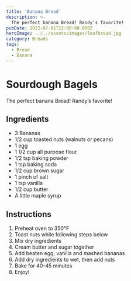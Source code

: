 ```yaml
---
title: 'Banana Bread'
description: >-
  The perfect banana Bread! Randy’s favorite!
pubDate: 2022-07-01T22:00:00.000Z   
heroImage: ../../assets/images/loafbread.jpg
category: Breads
tags: 
  - Bread
  - Banana
---
```



# Sourdough Bagels

The perfect banana Bread! Randy’s favorite!

## Ingredients

- 3 Bananas
- 1/2 cup toasted nuts (walnuts or pecans)
- 1 egg
- 1 1/2 cup all purpose flour
- 1/2 tsp baking powder
- 1 tsp baking soda
- 1/2 cup brown sugar
- 1 pinch of salt
- 1 tsp vanilla
- 1/2 cup butter
- A little maple syrup


## Instructions

1. Preheat oven to 350°F
2. Toast nuts while following steps below
3. Mix dry ingredients
4. Cream butter and sugar together
5. Add beaten egg, vanilla and mashed bananas
6. Add dry ingredients to wet, then add nuts
7. Bake for 40-45 minutes
8. Enjoy!

